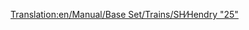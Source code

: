 [[Translation:en/Manual/Base Set/Trains/SH∕Hendry "25"]]
{{de/Manual/Base Set/Trains/Züge|Image=[[File:en/Manual/Base Set/Trains/Shhendry25.png]]
|Name=SH/Hendry "25"
|Kosten=£17,578 ($35.156)
|Geschwindigkeit=128 km/h (80 mph)
|Gewicht=72 t
|Leistung=1,257 PS (932 kW)
|Betriebskosten=£1,447 ($2.894)
|Entwurf=1962
|Betriebsdauer=18
|Platz=k.A.
|Beschreibung=
|Reales-Leben=[http://en.wikipedia.org/wiki/British_Rail_Class_25 British Rail Baureihe 25] (englisch)
}}